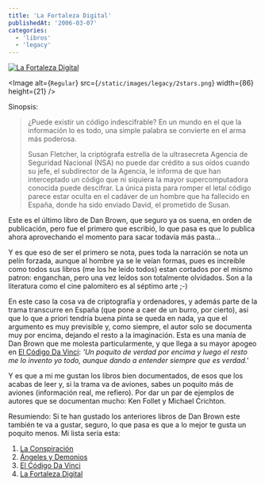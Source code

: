 ```yaml
---
title: 'La Fortaleza Digital'
publishedAt: '2006-03-07'
categories:
  - 'libros'
  - 'legacy'
---
```


[![La Fortaleza Digital](http://tienda.cyberdark.net/ximg/opImg/forta.jpg)](http://www.casadellibro.com/fichas/fichabiblio/0,1094,2900001094878,00.html?codigo=2900001094878&titulo=LA+FORTALEZA+DIGITAL)

\<Image
alt={`Regular`}
src={`/static/images/legacy/2stars.png`}
width={86}
height={21}
/>

Sinopsis:

> ¿Puede existir un código indescifrable? En un mundo en el que la información lo es todo, una simple palabra se convierte en el arma más poderosa.
>
> Susan Fletcher, la criptógrafa estrella de la ultrasecreta Agencia de Seguridad Nacional (NSA) no puede dar crédito a sus oídos cuando su jefe, el subdirector de la Agencia, le informa de que han interceptado un código que ni siquiera la mayor supercomputadora conocida puede descifrar. La única pista para romper el letal código parece estar oculta en el cadáver de un hombre que ha fallecido en España, donde ha sido enviado David, el prometido de Susan.

Este es el último libro de Dan Brown, que seguro ya os suena, en orden de publicación, pero fue el primero que escribió, lo que pasa es que lo publica ahora aprovechando el momento para sacar todavía más pasta...

Y es que eso de ser el primero se nota, pues toda la narración se nota un pelín forzada, aunque al hombre ya se le veían formas, pues es increible como todos sus libros (me los he leido todos) estan cortados por el mismo patron: enganchan, pero una vez leídos son totalmente olvidados. Son a la literatura como el cine palomitero es al séptimo arte ;-)

En este caso la cosa va de criptografía y ordenadores, y además parte de la trama transcurre en España (que pone a caer de un burro, por cierto), asi que lo que a priori tendría buena pinta se queda en nada, ya que el argumento es muy previsible y, como siempre, el autor solo se documenta muy por encima, dejando el resto a la imaginación. Esta es una manía de Dan Brown que me molesta particularmente, y que llega a su mayor apogeo en [El Código Da Vinci](http://www.casadellibro.com/fichas/fichabiblio/0,1094,2900000943181,00.html?codigo=2900000943181&titulo=EL+CODIGO+DA+VINCI): _'Un poquito de verdad por encima y luego el resto me lo invento yo todo, aunque dando a entender siempre que es verdad.'_

Y es que a mi me gustan los libros bien documentados, de esos que los acabas de leer y, si la trama va de aviones, sabes un poquito más de aviones (información real, me refiero). Por dar un par de ejemplos de autores que se documentan mucho: Ken Follet y Michael Crichton.

Resumiendo: Si te han gustado los anteriores libros de Dan Brown este también te va a gustar, seguro, lo que pasa es que a lo mejor te gusta un poquito menos. Mi lista sería esta:

1.  [La Conspiración](http://www.casadellibro.com/fichas/fichabiblio/0,1094,2900001050656,00.html?codigo=2900001050656&titulo=LA+CONSPIRACION)
2.  [Ángeles y Demonios](http://www.casadellibro.com/fichas/fichabiblio/0,1094,2900001004329,00.html?codigo=2900001004329&titulo=ANGELES+Y+DEMONIOS)
3.  [El Código Da Vinci](http://www.casadellibro.com/fichas/fichabiblio/0,1094,2900000943181,00.html?codigo=2900000943181&titulo=EL+CODIGO+DA+VINCI)
4.  [La Fortaleza Digital](http://www.casadellibro.com/fichas/fichabiblio/0,1094,2900001094878,00.html?codigo=2900001094878&titulo=LA+FORTALEZA+DIGITAL)
